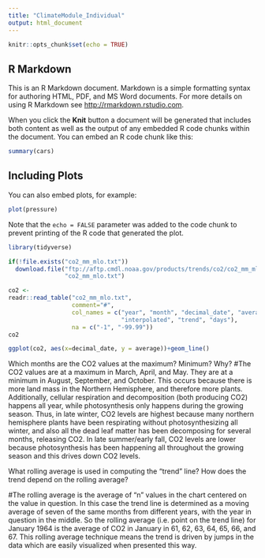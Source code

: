 ```yaml
---
title: "ClimateModule_Individual"
output: html_document
---
```


```r
knitr::opts_chunk$set(echo = TRUE)
```

## R Markdown

This is an R Markdown document. Markdown is a simple formatting syntax for authoring HTML, PDF, and MS Word documents. For more details on using R Markdown see <http://rmarkdown.rstudio.com>.

When you click the **Knit** button a document will be generated that includes both content as well as the output of any embedded R code chunks within the document. You can embed an R code chunk like this:

```r
summary(cars)
```

## Including Plots

You can also embed plots, for example:

```r
plot(pressure)
```

Note that the `echo = FALSE` parameter was added to the code chunk to prevent printing of the R code that generated the plot.

```r
library(tidyverse)
```

```r
if(!file.exists("co2_mm_mlo.txt"))
  download.file("ftp://aftp.cmdl.noaa.gov/products/trends/co2/co2_mm_mlo.txt",
                "co2_mm_mlo.txt")
```

```r
co2 <- 
readr::read_table("co2_mm_mlo.txt", 
                  comment="#",
                  col_names = c("year", "month", "decimal_date", "average",
                                "interpolated", "trend", "days"),
                  na = c("-1", "-99.99"))
co2

```

```r
ggplot(co2, aes(x=decimal_date, y = average))+geom_line()
```

Which months are the CO2 values at the maximum? Minimum? Why? 
#The CO2 values are at a maximum in March, April, and May. They are at a minimum in August, September, and October. This occurs because there is more land mass in the Northern Hemisphere, and therefore more plants. Additionally, cellular respiration and decomposition (both producing CO2) happens all year, while photosynthesis only happens during the growing season. Thus, in late winter, CO2 levels are highest because many northern hemisphere plants have been respirating without photosynthesizing all winter, and also all the dead leaf matter has been decomposing for several months, releasing CO2. In late summer/early fall, CO2 levels are lower because photosynthesis has been happening all throughout the growing season and this drives down CO2 levels.   

What rolling average is used in computing the "trend" line?  How does the trend depend on the rolling average?

#The rolling average is the average of "n" values in the chart centered on the value in question. In this case the trend line is determined as a moving average of seven of the same months from different years, with the year in question in the middle. So the rolling average (i.e. point on the trend line) for January 1964 is the average of CO2 in January in 61, 62, 63, 64, 65, 66, and 67. This rolling average technique means the trend is driven by jumps in the data which are easily visualized when presented this way. 
